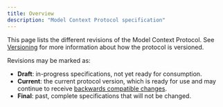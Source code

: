 ```yaml
---
title: Overview
description: "Model Context Protocol specification"
---
```

This page lists the different revisions of the Model Context Protocol. See
[Versioning](/specification/draft/basic/versioning) for more information
about how the protocol is versioned.

Revisions may be marked as:

- **Draft**: in-progress specifications, not yet ready for consumption.
- **Current**: the current protocol version, which is ready for use and may continue to
  receive [backwards compatible
  changes](/specification/draft/basic/versioning).
- **Final**: past, complete specifications that will not be changed.
